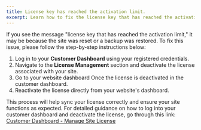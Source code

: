 ```yaml
---
title: License key has reached the activation limit.
excerpt: Learn how to fix the license key that has reached the activation limit.
---
```


If you see the message "license key that has reached the activation limit," it may be because the site was reset or a backup was restored. To fix this issue, please follow the step-by-step instructions below:

1. Log in to your **Customer Dashboard** using your registered credentials.  
2. Navigate to the **License Management** section and deactivate the license associated with your site.  
3. Go to your website dashboard Once the license is deactivated in the customer dashboard.  
4. Reactivate the license directly from your website's dashboard.  

This process will help sync your license correctly and ensure your site functions as expected. For detailed guidance on how to log into your customer dashboard and deactivate the license, go through this link: [Customer Dashboard - Manage Site License](https://docs.masteriyo.com/account-management/customer-dashboard-manage-site-license)
